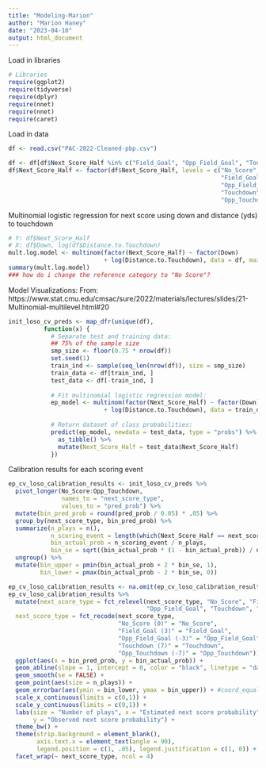 ```yaml
---
title: "Modeling-Marion"
author: "Marion Haney"
date: "2023-04-10"
output: html_document
---
```


Load in libraries
```r
# Libraries
require(ggplot2)
require(tidyverse)
require(dplyr)
require(nnet)
require(nnet)
require(caret)
```

Load in data
```r
df <- read.csv("PAC-2022-Cleaned-pbp.csv")
```

```r
df <- df[df$Next_Score_Half %in% c("Field_Goal", "Opp_Field_Goal", "Touchdown", "Opp_Touchdown", "No_Score"),]
df$Next_Score_Half <- factor(df$Next_Score_Half, levels = c("No_Score", 
                                                            "Field_Goal", 
                                                            "Opp_Field_Goal",
                                                            "Touchdown",
                                                            "Opp_Touchdown"))
```


Multinomial logistic regression for next score using down and distance (yds) to touchdown
```r
# Y: df$Next_Score_Half
# X: df$Down, log(df$Distance.to.Touchdown)
mult.log.model <- multinom(factor(Next_Score_Half) ~ factor(Down)
                           + log(Distance.to.Touchdown), data = df, maxit = 300)
summary(mult.log.model)
### how do i change the reference category to "No Score"?
```


Model Visualizations:
From: 
https://www.stat.cmu.edu/cmsac/sure/2022/materials/lectures/slides/21-Multinomial-multilevel.html#20 
```r
init_loso_cv_preds <- map_dfr(unique(df), 
          function(x) {
            # Separate test and training data:
            ## 75% of the sample size
            smp_size <- floor(0.75 * nrow(df))
            set.seed(1)
            train_ind <- sample(seq_len(nrow(df)), size = smp_size)
            train_data <- df[train_ind, ]
            test_data <- df[-train_ind, ]
            
            # Fit multinomial logistic regression model:
            ep_model <- multinom(factor(Next_Score_Half) ~ factor(Down)
                           + log(Distance.to.Touchdown), data = train_data, maxit = 300)
            
            # Return dataset of class probabilities:
            predict(ep_model, newdata = test_data, type = "probs") %>%
              as_tibble() %>%
              mutate(Next_Score_Half = test_data$Next_Score_Half)
            })
```

Calibration results for each scoring event
```r
ep_cv_loso_calibration_results <- init_loso_cv_preds %>%
  pivot_longer(No_Score:Opp_Touchdown,
               names_to = "next_score_type",
               values_to = "pred_prob") %>%
  mutate(bin_pred_prob = round(pred_prob / 0.05) * .05) %>%
  group_by(next_score_type, bin_pred_prob) %>%
  summarize(n_plays = n(), 
            n_scoring_event = length(which(Next_Score_Half == next_score_type)),
            bin_actual_prob = n_scoring_event / n_plays,
            bin_se = sqrt((bin_actual_prob * (1 - bin_actual_prob)) / n_plays)) %>%
  ungroup() %>%
  mutate(bin_upper = pmin(bin_actual_prob + 2 * bin_se, 1),
         bin_lower = pmax(bin_actual_prob - 2 * bin_se, 0))
```

```r
ep_cv_loso_calibration_results <- na.omit(ep_cv_loso_calibration_results)
ep_cv_loso_calibration_results %>%
  mutate(next_score_type = fct_relevel(next_score_type, "No_Score", "Field_Goal", 
                                       "Opp_Field_Goal", "Touchdown", "Opp_Touchdown"),
  next_score_type = fct_recode(next_score_type,
                               "No_Score (0)" = "No_Score", 
                               "Field_Goal (3)" = "Field_Goal",
                               "Opp_Field_Goal (-3)" = "Opp_Field_Goal",
                               "Touchdown (7)" = "Touchdown",
                               "Opp_Touchdown (-7)" = "Opp_Touchdown")) %>%
  ggplot(aes(x = bin_pred_prob, y = bin_actual_prob)) +
  geom_abline(slope = 1, intercept = 0, color = "black", linetype = "dashed") +
  geom_smooth(se = FALSE) + 
  geom_point(aes(size = n_plays)) +
  geom_errorbar(aes(ymin = bin_lower, ymax = bin_upper)) + #coord_equal() +   
  scale_x_continuous(limits = c(0,1)) + 
  scale_y_continuous(limits = c(0,1)) + 
  labs(size = "Number of plays", x = "Estimated next score probability", 
       y = "Observed next score probability") + 
  theme_bw() + 
  theme(strip.background = element_blank(), 
        axis.text.x = element_text(angle = 90), 
        legend.position = c(1, .05), legend.justification = c(1, 0)) +
  facet_wrap(~ next_score_type, ncol = 4)
```




